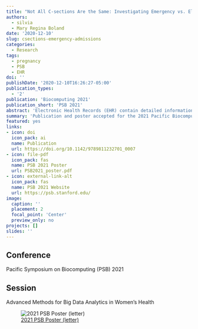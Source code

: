 ```yaml
---
title: "Not All C-sections Are the Same: Investigating Emergency vs. Elective C-section Deliveries as an Adverse Pregnancy Outcome"
authors: 
  - silvia
  - Mary Regina Boland
date: '2020-12-10'
slug: csections-emergency-admissions
categories:
  - Research
tags:
  - pregnancy
  - PSB
  - EHR
doi: ''
publishDate: '2020-12-10T16:26:27-05:00'
publication_types:
  - '2'
publication: 'Biocomputing 2021'
publication_short: 'PSB 2021'
abstract: 'Electronic Health Records (EHR) contain detailed information about a patient’s medical history and can be helpful in understanding clinical outcomes among populations generally underrepresented in research, including pregnant individuals. A cesarean delivery is a clinical outcome often considered in studies as an adverse pregnancy outcome, when in reality there are circumstances in which a cesarean delivery is considered the safest or best choice given the patient’s medical history, situation, and comfort. Rather than consider all cesarean deliveries to be negative outcomes, it is important to examine other risk factors that may contribute to a cesarean delivery being an adverse event. Looking at emergency admissions can be a useful way to ascertain whether or not a cesarean delivery is part of an adverse event. This study utilizes EHR data from Penn Medicine to assess patient characteristics and pregnancy-related conditions as risk factors for an emergency admission at the time of delivery. After adjusting for pregnancy number and cesarean number for each patient, preterm birth increased risk of an emergency admission, and patients younger than 25, or identifying as Black/African American, Asian, or Other/Mixed, had an increased risk. Later pregnancies and repeat cesareans decreased the risk of an emergency delivery, and White, Hispanic, and Native Hawaiian/Pacific Islander patients were at decreased risk. The same risk factors and trends were found among cesarean deliveries, except that Asian patients did not have an increased risk, and Native Hawaiian/Pacific Islander patients did not have a reduced risk in this group.'
summary: 'Publication and poster accepted for the 2021 Pacific Biocomputing Symposium. This study utilizes Electronic Health Record (EHR) data to assess the impact of pregnancy-specific maternal morbidity and patient-specific characteristics on experiencing an emergency admission at the time of delivery and its relationship to Cesarean section (C-section) deliveries'
featured: yes
links:
- icon: doi
  icon_pack: ai
  name: Publication
  url: https://doi.org/10.1142/9789811232701_0007
- icon: file-pdf
  icon_pack: fas
  name: PSB 2021 Poster
  url: PSB2021_poster.pdf
- icon: external-link-alt
  icon_pack: fas
  name: PSB 2021 Website
  url: https://psb.stanford.edu/
image:
  caption: ''
  placement: 2
  focal_point: 'Center'
  preview_only: no
projects: []
slides: ''
---
```

## Conference

Pacific Symposium on Biocomputing (PSB) 2021

## Session

Advanced Methods for Big Data Analytics in Women's Health

![[2021 PSB Poster (letter)](PSB2021_poster_letter.pdf)](PSB2021_poster_letter.png)
